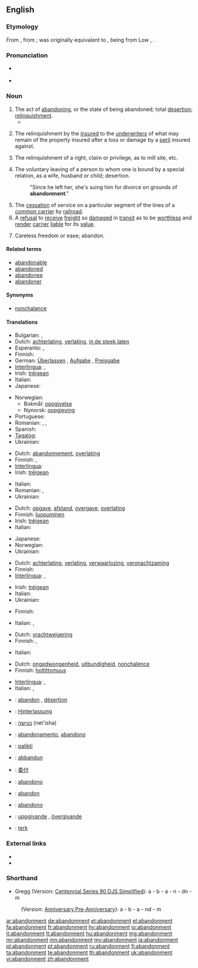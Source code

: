 {{wikisource1911Enc|Abandonment}}
==English==

===Etymology===
From {{etyl|fr|-}} {{term|abandonnement|lang=fr}}, from {{term|abandonner||to abandon, relinquish}}; {{term|abandonner|lang=fr}} was originally equivalent to {{term||mettre à bandon|to leave to the jurisdiction, i.e. of another}}, {{term|bandon|lang=fr}} being from Low {{etyl|la}} {{term|bandum|lang=la}}, {{term|bannum||order, decree, ban|lang=la}}.

===Pronunciation===
* {{a|RP}} {{IPA|/əˈbændənmənt/}}
* {{audio|en-us-abandonment.ogg|Audio (US)}}

===Noun===
{{en-noun}}

# The act of [[abandoning]], or the state of being abandoned; total [[desertion]]; [[relinquishment]].
#* {{quote-book|year=1790-1800|passage=To what are we reserved? An ''adequate'' compensation "for the sacrifice of powers the most nearly connected with us;"— an ''adequate'' compensation "for the direct or indirect annexation to France ot all the ports of the continent, from Dunkirk to Hamburgh;"— an ''adequate'' compensation "for the '''abandonment''' of the independence of Europe!"|author=[[w:Edmund Burke|Edmund Burke]]|title=[[w:Letters on a Regicide Peace|Letters on a Regicide Peace]]}}
# {{context|maritime|_|legal}} The relinquishment by the [[insured]] to the [[underwriters]] of what may remain of the property insured after a loss or damage by a [[peril]] insured against.
# {{context|common|_|legal}} The relinquishment of a right, claim or privilege, as to mill site, etc.
# {{context|common|_|legal}} The voluntary leaving of a person to whom one is bound by a special relation, as a wife, husband or child; desertion.
#: "Since he left her, she's suing him for divorce on grounds of '''abandonment'''."
# The [[cessation]] of service on a particular segment of the lines of a [[common carrier]] by [[railroad]].
# A [[refusal]] to [[receive]] [[freight]] so [[damaged]] in [[transit]] as to be [[worthless]] and [[render]] [[carrier]] [[liable]] for its [[value]].
# {{rare}} Careless freedom or ease; abandon.

====Related terms====
* [[abandonable]]
* [[abandoned]]
* [[abandonee]]
* [[abandoner]]

====Synonyms====
* {{sense|careless freedom}} [[nonchalance]]

====Translations====
{{trans-top|act of abandoning}}
* Bulgarian: {{t+|bg|напускане}}, {{t+|bg|изоставяне}}
* Dutch: [[achterlating]], [[verlating]], [[in de steek laten]] {{n}}
* Esperanto: {{t-|eo|dezerteco|xs=Esperanto}}, {{t-|eo|natureco|xs=Esperanto}}
* Finnish: {{t-|fi|hylkääminen}}
* German: [[Überlassen]] {{n}}, [[Aufgabe]] {{f}}, [[Preisgabe]] {{f}}
* [[Interlingua]]: {{t+|ia|abandono|xs=Interlingua}}, {{t+|ia|abandonamento|xs=Interlingua}}
* Irish: [[tréigean]] {{m}}
* Italian: {{t+|it|abbandono|m}}
* Japanese: {{t|ja|放棄|tr=hōki}}
{{trans-mid}}
* Norwegian:
** Bokmål: [[oppgivelse]] {{m}}
** Nynorsk: [[oppgjeving]] {{f}}
* Portuguese: {{t+|pt|abandono|m}}
* Romanian: {{t|ro|abandonare|f}}, {{t|ro|abandon|n}}, {{t|ro|renunţare|f}}
* Spanish: {{t|es|abandono|m}}
* [[Tagalog]]: {{t|tl|pagpapabayâ|xs=Tagalog}}
* Ukrainian: {{t|uk|відмова|f|xs=Ukrainian}}
{{trans-bottom}}

{{trans-top|maritime law: relinquishment of a property to underwriters}}
* Dutch: [[abandonnement]], [[overlating]]
* Finnish: {{t-|fi|luovuttaminen}}, {{t+|fi|luovutus}}
* [[Interlingua]]: {{t+|ia|abandonamento|xs=Interlingua}}
* Irish: [[tréigean]] {{m}}
{{trans-mid}}
* Italian: {{t+|it|rinuncia|m}}
* Romanian: {{t|ro|renunţare|f}}, {{t|ro|abandonare|f}}
* Ukrainian: {{t|uk|абандон|m|xs=Ukrainian}}
{{trans-bottom}}

{{trans-top|relinquishment of a right, claim or privilege}}
* Dutch: [[opgave]], [[afstand]], [[overgave]], [[overlating]]
* Finnish: [[luopuminen]]
* Irish: [[tréigean]] {{m}}
* Italian: {{t+|it|rinuncia|m}}
{{trans-mid}}
* Japanese: {{t|ja|放棄|tr=hōki}}
* Norwegian: {{t|no|dereliksjon|m}}
* Ukrainian: {{t|uk|абандон|m|xs=Ukrainian}}
{{trans-bottom}}

{{trans-top|voluntary leaving of a person}}
* Dutch: [[achterlating]], [[verlating]], [[verwaarlozing]], [[veronachtzaming]]
* Finnish: {{t-|fi|hylkääminen}}
* [[Interlingua]]: {{t+|ia|abandono|xs=Interlingua}}, {{t+|ia|abandonamento|xs=Interlingua}}
{{trans-mid}}
* Irish: [[tréigean]] {{m}}
* Italian: {{t+|it|abbandono|m}}
* Ukrainian: {{t|uk|залишення|n|xs=Ukrainian}}
{{trans-bottom}}

{{trans-top|cessation of service}}
* Finnish: {{t-|fi|lakkauttaminen}}
{{trans-mid}}
* Italian: {{t+|it|rinuncia|f}}, {{t+|it|abbandono|m}}
{{trans-bottom}}

{{trans-top|refusal to receive freight}}
* Dutch: [[vrachtweigering]]
* Finnish: {{t+|fi|palautus}}, {{t-|fi|palauttaminen}}
{{trans-mid}}
* Italian: {{t+|it|rinuncia|f}}
{{trans-bottom}}

{{trans-top|careless freedom}}
* Dutch: [[ongedwongenheid]], [[uitbundigheid]], [[nonchalence]]
* Finnish: [[holtittomuus]]
{{trans-mid}}
* [[Interlingua]]: {{t+|ia|abandono|xs=Interlingua}}, {{t-|ia|abnegation|xs=Interlingua}}
* Italian: {{t+|it|abbandono|m}}, {{t+|it|abnegazione|m}}
{{trans-bottom}}

{{checktrans-top}}
* {{ttbc|fr}}: [[abandon]] {{m}}, [[désertion]]
* {{ttbc|de}}: [[Hinterlassung]]
* {{ttbc|he}}: [[נטישה]] (net'isha)
* {{ttbc|ia}}: [[abandonamento]], [[abandono]]
* {{ttbc|lt}}: [[palikti]]
* {{ttbc|mt}}: [[abbandun]]
* {{ttbc|cmn}}: [[委付]]
* {{ttbc|nov}}: [[abandono]]
* {{ttbc|ro}}: [[abandon]] {{n}}
* {{ttbc|es}}: [[abandono]] {{m}}
* {{ttbc|sv}}: [[uppgivande]] {{c}}, [[övergivande]] {{c}}
* {{ttbc|tr}}: [[terk]]
{{trans-bottom}}

===External links===
* {{R:OneLook}}
* {{R:Webster 1913}}

===Shorthand===
* Gregg (Version: [http://en.wikipedia.org/wiki/Gregg_Shorthand#Centennial_Gregg_Shorthand Centennial],[http://en.wikipedia.org/wiki/Gregg_Shorthand#Series_90_Gregg_Shorthand Series 90],[http://en.wikipedia.org/wiki/Gregg_Shorthand#Diamond_Jubilee_Gregg_Shorthand DJS],[http://en.wikipedia.org/wiki/Gregg_Shorthand#Simplified_Gregg_Shorthand Simplified]): a - b - a - n - dn - m
: (Version: [http://en.wikipedia.org/wiki/Gregg_Shorthand#Anniversary_Gregg_Shorthand Anniversary],[http://en.wikipedia.org/wiki/Gregg_Shorthand#Pre-Anniversary_Gregg_Shorthand Pre-Anniversary]): a - b - a - nd - m

[[ar:abandonment]]
[[de:abandonment]]
[[et:abandonment]]
[[el:abandonment]]
[[fa:abandonment]]
[[fr:abandonment]]
[[hy:abandonment]]
[[io:abandonment]]
[[it:abandonment]]
[[lt:abandonment]]
[[hu:abandonment]]
[[mg:abandonment]]
[[mr:abandonment]]
[[mn:abandonment]]
[[my:abandonment]]
[[ja:abandonment]]
[[pl:abandonment]]
[[pt:abandonment]]
[[ru:abandonment]]
[[fi:abandonment]]
[[ta:abandonment]]
[[te:abandonment]]
[[th:abandonment]]
[[uk:abandonment]]
[[vi:abandonment]]
[[zh:abandonment]]